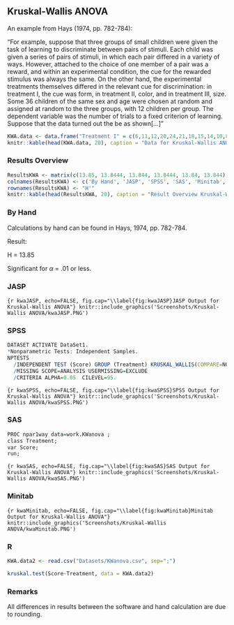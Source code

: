 ## Kruskal-Wallis ANOVA


An example from Hays (1974, pp. 782-784):

"For example, suppose that three groups of small children were given the task of learning to discriminate between pairs of stimuli. Each child was given a series of pairs of stimuli, in which each pair differed in a variety of ways. However, attached to the choice of one member of a pair was a reward, and within an experimental condition, the cue for the rewarded stimulus was always the same. On the other hand, the experimental treatments themselves differed in the relevant cue for discrimination: in treatment I, the cue was form, in treatment II, color, and in treatment III, size. Some 36 children of the same sex and age were chosen at random and assigned at random to the three groups, with 12 children per group. The dependent variable was the number of trials to a fixed criterion of learning. Suppose that the data turned out the be as shown[...]"

```r
KWA.data <- data.frame("Treatment I" = c(6,11,12,20,24,21,18,15,14,10,8,14), "Treatment II" = c(31,7,9,11,16,19,17,11,22,23,27,26), "Treatment III" = c(13,32,31,30,28,29,25,26,26,27,26,19))
knitr::kable(head(KWA.data, 20), caption = "Data for Kruskal-Wallis ANOVA", booktabs = T)
```

### Results Overview

```r
ResultsKWA <- matrix(c(13.85, 13.8444, 13.844, 13.8444, 13.84, 13.844), ncol=6, byrow = T)
colnames(ResultsKWA) <- c('By Hand', 'JASP', 'SPSS', 'SAS', 'Minitab', 'R')
rownames(ResultsKWA) <- "H'"
knitr::kable(head(ResultsKWA, 20), caption = "Result Overview Kruskal-Wallis ANOVA", booktabs = T)
```

### By Hand

Calculations by hand can be found in Hays, 1974, pp. 782-784.

Result: 

H = 13.85

Significant for $\alpha$ = .01 or less.


### JASP


```{r kwaJASP, echo=FALSE, fig.cap="\\label{fig:kwaJASP}JASP Output for Kruskal-Wallis ANOVA"}
knitr::include_graphics('Screenshots/Kruskal-Wallis ANOVA/kwaJASP.PNG')
```


### SPSS

```r
DATASET ACTIVATE DataSet1.
*Nonparametric Tests: Independent Samples. 
NPTESTS 
  /INDEPENDENT TEST (Score) GROUP (Treatment) KRUSKAL_WALLIS(COMPARE=NONE) 
  /MISSING SCOPE=ANALYSIS USERMISSING=EXCLUDE
  /CRITERIA ALPHA=0.05  CILEVEL=95.
```


```{r kwaSPSS, echo=FALSE, fig.cap="\\label{fig:kwaSPSS}SPSS Output for Kruskal-Wallis ANOVA"}
knitr::include_graphics('Screenshots/Kruskal-Wallis ANOVA/kwaSPSS.PNG')
```


### SAS

```r
PROC npar1way data=work.KWanova ;
class Treatment;
var Score;
run;
```


```{r kwaSAS, echo=FALSE, fig.cap="\\label{fig:kwaSAS}SAS Output for Kruskal-Wallis ANOVA"}
knitr::include_graphics('Screenshots/Kruskal-Wallis ANOVA/kwaSAS.PNG')
```


### Minitab

```{r kwaMinitab, echo=FALSE, fig.cap="\\label{fig:kwaMinitab}Minitab Output for Kruskal-Wallis ANOVA"}
knitr::include_graphics('Screenshots/Kruskal-Wallis ANOVA/kwaMinitab.PNG')
```



### R
```r
KWA.data2 <- read.csv("Datasets/KWanova.csv", sep=";")
```


```r
kruskal.test(Score~Treatment, data = KWA.data2)
```


### Remarks

All differences in results between the software and hand calculation are due to rounding.



